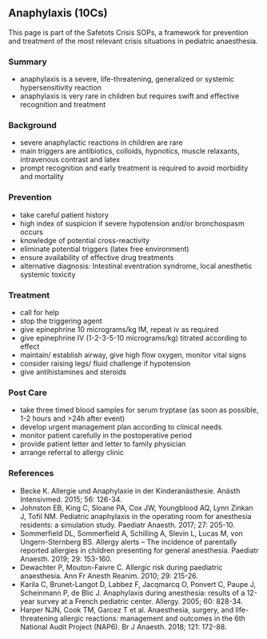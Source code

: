## Anaphylaxis (10Cs)
This page is part of the Safetots Crisis SOPs, a framework for prevention and treatment of the most relevant crisis situations in pediatric anaesthesia.

### Summary
-   anaphylaxis is a severe, life-threatening, generalized or systemic hypersensitivity reaction
-   anaphylaxis is very rare in children but requires swift and effective recognition and treatment

### Background
-   severe anaphylactic reactions in children are rare
-   main triggers are antibiotics, colloids, hypnotics, muscle relaxants, intravenous contrast and latex
-   prompt recognition and early treatment is required to avoid morbidity and mortality

### Prevention
-   take careful patient history
-   high index of suspicion if severe hypotension and/or bronchospasm occurs
-   knowledge of potential cross-reactivity
-   eliminate potential triggers (latex free environment)
-   ensure availability of effective drug treatments
-   alternative diagnosis: Intestinal eventration syndrome, local anesthetic systemic toxicity

### Treatment
-   call for help
-   stop the triggering agent
-   give epinephrine 10 micrograms/kg IM, repeat iv as required
-   give epinephrine IV (1-2-3-5-10 micrograms/kg) titrated according to effect
-   maintain/ establish airway, give high flow oxygen, monitor vital signs
-   consider raising legs/ fluid challenge if hypotension
-   give antihistamines and steroids

### Post Care
-   take three timed blood samples for serum tryptase (as soon as possible, 1-2 hours and \>24h after event)
-   develop urgent management plan according to clinical needs
-   monitor patient carefully in the postoperative period
-   provide patient letter and letter to family physician
-   arrange referral to allergy clinic

### References
-   Becke K. Allergie und Anaphylaxie in der Kinderanästhesie. Anästh Intensivmed. 2015; 56: 126-34.
-   Johnston EB, King C, Sloane PA, Cox JW, Youngblood AQ, Lynn Zinkan J, Tofil NM. Pediatric anaphylaxis in the operating room for anesthesia residents: a simulation study. Paediatr Anaesth. 2017; 27: 205-10.
-   Sommerfield DL, Sommerfield A, Schilling A, Slevin L, Lucas M, von Ungern-Sternberg BS. Allergy alerts -- The incidence of parentally reported allergies in children presenting for general anesthesia. Paediatr Anaesth. 2019; 29: 153-160.
-   Dewachter P, Mouton-Faivre C. Allergic risk during paediatric anaesthesia. Ann Fr Anesth Reanim. 2010; 29: 215-26.
-   Karila C, Brunet-Langot D, Labbez F, Jacqmarcq O, Ponvert C, Paupe J, Scheinmann P, de Blic J. Anaphylaxis during anesthesia: results of a 12-year survey at a French pediatric center. Allergy. 2005; 60: 828-34.
-   Harper NJN, Cook TM, Garcez T et al. Anaesthesia, surgery, and life-threatening allergic reactions: management and outcomes in the 6th National Audit Project (NAP6). Br J Anaesth. 2018; 121: 172-88.

